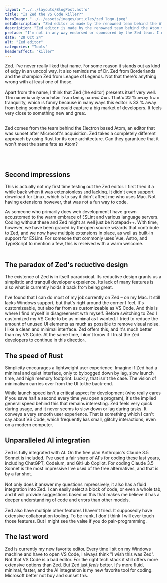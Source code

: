 ```yaml
---
layout: "../../layouts/BlogPost.astro"
title: "Is Zed the VS Code killer?"
heroImage: "../../assets/images/articles/zed_logo.jpeg"
metaDescription: "Zed editor is made by the renowned team behind the Atom text editor, and stands to be a serious contender to VS Code."
description: "Zed editor is made by the renowned team behind the Atom text editor, and stands to be a serious contender to VS Code. I've tested it and given it some thought."
preface: "I'm not in any way endorsed or sponsored by the Zed team. I write this freely and from my own genuine personal experience."
date: "28 Oct 24"
alt: "Zed editor"
categories: "Tools"
headerEffect: "killer"
---
```



Zed. I've never really liked that name. For some reason it stands out as kind of edgy in an uncool way. It also reminds me of Dr. Zed from Borderlands and the champion Zed from League of Legends. Not that there's anything wrong with at least one of those.
<br /><br />
Apart from the name, I think that Zed (the editor) presents itself very well. The name is only one letter from being named Zen. That's 33 % away from tranquility, which is funny because in many ways this editor is 33 % away from being something that could capture a big market of developers. It feels very close to something new and great.
<br /><br />
<p class="fact-box">Zed comes from the team behind the Electron based Atom, an editor that was sunset after
Microsoft's acquisition. Zed takes a completely different approach by using Rust for its core architecture.
Can they garantuee that it won't meet the same fate as Atom?</p>
<br /><br />

## Second impressions

This is actually not my first time testing out the Zed editor. I first tried it a while back when it was extensionless and lacking. It didn't even support download for Linux, which is to say it didn't affect me who uses Mac. Not having extensions however, that was not a fun way to code.

<ArticleImage
	src={Article}
	alt="Screenshot of Zed's editor"
	imageDescription="A behind-the-scenes screenshot of the making of this article in Zed."
/>

As someone who primarily does web development I have grown accustomed to the warm embrace of ESLint and various language servers. Coding without these and Zed might as well just be Notepad++. With time, however, we have been graced by the open source wizards that contribute to Zed, and we now have multiple extensions in place, as well as built-in support for ESLint. For someone that commonly uses Vue, Astro, and TypeScript to mention a few, this is received with a warm welcome.
<br /><br />

## The paradox of Zed's reductive design

The existence of Zed is in itself paradoxical. Its reductive design grants us a simplistic and tranquil developer experience. Its lack of many features is also what is currently holds it back from being great.
<br /><br />
I've found that I can do most of my job currently on Zed – on my Mac. It still lacks Windows support, but that's right around the corner I feel. It's customizeable, but also far from as customizeable as VS Code. And this is where I find myself in disagreement with myself. Before switching to Zed I customized my VS Code to be as minimal as I wanted. I tried to reduce the amount of unused UI elements as much as possible to remove visual noise. I like a clean and minimal interface. Zed offers this, and it's much better than my VS Code. At the same time, I don't know if I trust the Zed developers to continue in this direction.

## The speed of Rust

Simplicity encourages a lightweight user experience. Imagine if Zed had a minimal and quiet interface, only to by bogged down by lag, slow launch time, and high memory footprint. Luckily, that isn't the case. The vision of minimalism carries over from the UI to the back-end.

<Stats client:idle />

While launch speed isn't a critical aspect for development (who really cares if you save half a second every time you open a program), it's the implied general speed behind this that remains interesting. Zed feels very quick during usage, and it never seems to slow down or lag during tasks. It conveys a very smooth user experience. That is something which I can't say about VS Code, which frequently has small, glitchy interactions, even on a modern computer.

## Unparalleled AI integration

Zed is fully integrated with AI. On the free plan Anthropic's Claude 3.5 Sonnet is included. I've used a fair share of AI's for coding these last years, including ChatGPT, Codeium, and GitHub Copilot. For coding Claude 3.5 Sonnet is the most impressive I've used of the free alternatives, and that is by a far shot.
<br /><br />
Not only does it answer my questions impressively, it also has a fluid integration into Zed. I can easily select a block of code, or even a whole tab, and it will provide suggestions based on this that makes me believe it has a deeper understanding of code and errors than other models.
<br /><br />
Zed also have multiple other features I haven't tried. It supposedly have extensive collaboration tooling. To be frank, I don't think I will ever touch those features. But I might see the value if you do pair-programming.
## The last word
Zed is currently my new favorite editor. Every time I sit on my Windows machine and have to open VS Code, I always think "I wish this was Zed". Not that VS Code is a bad editor. For the right tech stack it still offers more extensive options than Zed. But Zed just <i>feels</i> better. It's more fluid, minimal, faster, and the AI integration is my new favorite tool for coding. Microsoft better not buy and sunset this.
